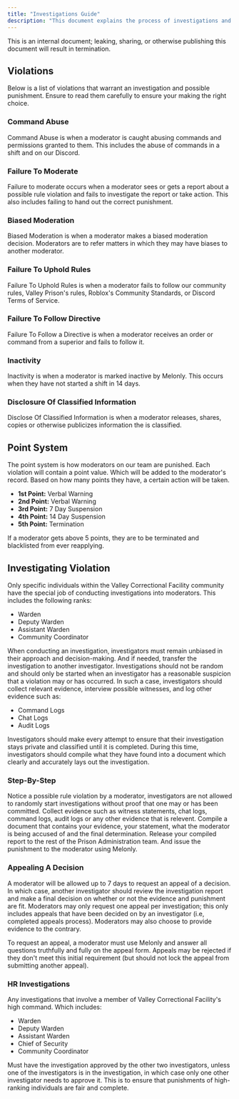 ```yaml
---
title: "Investigations Guide"
description: "This document explains the process of investigations and punishments for violations."
---
```


<Danger>
  This is an internal document; leaking, sharing, or otherwise publishing this document will result in termination.
</Danger>

## Violations

Below is a list of violations that warrant an investigation and possible punishment. Ensure to read them carefully to ensure your making the right choice.

### Command Abuse

Command Abuse is when a moderator is caught abusing commands and permissions granted to them. This includes the abuse of commands in a shift and on our Discord.

### Failure To Moderate

Failure to moderate occurs when a moderator sees or gets a report about a possible rule violation and fails to investigate the report or take action. This also includes failing to hand out the correct punishment.

### Biased Moderation

Biased Moderation is when a moderator makes a biased moderation decision. Moderators are to refer matters in which they may have biases to another moderator.

### Failure To Uphold Rules

Failure To Uphold Rules is when a moderator fails to follow our community rules, Valley Prison's rules, Roblox's Community Standards, or Discord Terms of Service.

### Failure To Follow Directive

Failure To Follow a Directive is when a moderator receives an order or command from a superior and fails to follow it.

### Inactivity

Inactivity is when a moderator is marked inactive by Melonly. This occurs when they have not started a shift in 14 days.

### Disclosure Of Classified Information

Disclose Of Classified Information is when a moderator releases, shares, copies or otherwise publicizes information the is classified.

## Point System

The point system is how moderators on our team are punished. Each violation will contain a point value. Which will be added to the moderator's record. Based on how many points they have, a certain action will be taken.

- **1st Point:** Verbal Warning
- **2nd Point:** Verbal Warning
- **3rd Point:** 7 Day Suspension
- **4th Point:** 14 Day Suspension
- **5th Point:** Termination

If a moderator gets above 5 points, they are to be terminated and blacklisted from ever reapplying.

## Investigating Violation

Only specific individuals within the Valley Correctional Facility community have the special job of conducting investigations into moderators. This includes the following ranks:

- Warden
- Deputy Warden
- Assistant Warden
- Community Coordinator

When conducting an investigation, investigators must remain unbiased in their approach and decision-making. And if needed, transfer the investigation to another investigator. Investigations should not be random and should only be started when an investigator has a reasonable suspicion that a violation may or has occurred. In such a case, investigators should collect relevant evidence, interview possible witnesses, and log other evidence such as:

- Command Logs
- Chat Logs
- Audit Logs

Investigators should make every attempt to ensure that their investigation stays private and classified until it is completed. During this time, investigators should compile what they have found into a document which clearly and accurately lays out the investigation.

### Step-By-Step

<Steps>
  <Step title="Suspect Rule Violation">
    Notice a possible rule violation by a moderator, investigators are not allowed to randomly start investigations without proof that one may or has been committed.
  </Step>
  <Step title="Gather Evidence">
    Collect evidence such as witness statements, chat logs, command logs, audit logs or any other evidence that is relevent.
  </Step>
  <Step title="Compile Report">
    Compile a document that contains your evidence, your statement, what the moderator is being accused of and the final determination.
  </Step>
  <Step title="Release Report & Finalize Punishment">
    Release your compiled report to the rest of the Prison Administration team. And issue the punishment to the moderator using Melonly.
  </Step>
</Steps>

### Appealing A Decision

A moderator will be allowed up to 7 days to request an appeal of a decision. In which case, another investigator should review the investigation report and make a final decision on whether or not the evidence and punishment are fit. Moderators may only request one appeal per investigation; this only includes appeals that have been decided on by an investigator (i.e, completed appeals process). Moderators may also choose to provide evidence to the contrary.

To request an appeal, a moderator must use Melonly and answer all questions truthfully and fully on the appeal form. Appeals may be rejected if they don't meet this initial requirement (but should not lock the appeal from submitting another appeal).

### HR Investigations

Any investigations that involve a member of Valley Correctional Facility's high command. Which includes:

- Warden
- Deputy Warden
- Assistant Warden
- Chief of Security
- Community Coordinator

Must have the investigation approved by the other two investigators, unless one of the investigators is in the investigation, in which case only one other investigator needs to approve it. This is to ensure that punishments of high-ranking individuals are fair and complete.